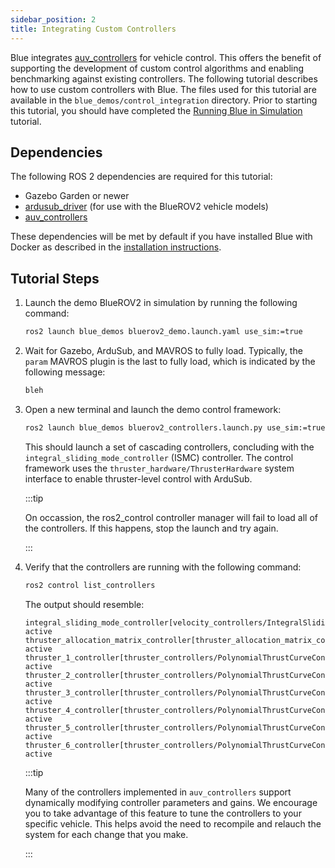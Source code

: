 ```yaml
---
sidebar_position: 2
title: Integrating Custom Controllers
---
```


Blue integrates [auv_controllers](https://github.com/Robotic-Decision-Making-Lab/auv_controllers)
for vehicle control. This offers the benefit of supporting the development of
custom control algorithms and enabling benchmarking against existing
controllers. The following tutorial describes how to use custom controllers
with Blue. The files used for this tutorial are available in the
`blue_demos/control_integration` directory. Prior to starting this tutorial,
you should have completed the [Running Blue in Simulation](/tutorials/simulation)
tutorial.

## Dependencies

The following ROS 2 dependencies are required for this tutorial:

* Gazebo Garden or newer
* [ardusub_driver](https://github.com/Robotic-Decision-Making-Lab/ardusub_driver)
  (for use with the BlueROV2 vehicle models)
* [auv_controllers](https://github.com/Robotic-Decision-Making-Lab/auv_controllers)

These dependencies will be met by default if you have installed Blue with
Docker as described in the [installation instructions](/installation).

## Tutorial Steps

1. Launch the demo BlueROV2 in simulation by running the following command:

   ```bash
   ros2 launch blue_demos bluerov2_demo.launch.yaml use_sim:=true
   ```

2. Wait for Gazebo, ArduSub, and MAVROS to fully load. Typically, the `param`
   MAVROS plugin is the last to fully load, which is indicated by the following
   message:

   ```bash
   bleh
   ```

3. Open a new terminal and launch the demo control framework:

   ```bash
   ros2 launch blue_demos bluerov2_controllers.launch.py use_sim:=true
   ```

   This should launch a set of cascading controllers, concluding with the
   `integral_sliding_mode_controller` (ISMC) controller. The control framework
   uses the `thruster_hardware/ThrusterHardware` system interface to enable
   thruster-level control with ArduSub.

   :::tip

   On occassion, the ros2_control controller manager will fail to load all of
   the controllers. If this happens, stop the launch and try again.

   :::

4. Verify that the controllers are running with the following command:

   ```bash
   ros2 control list_controllers
   ```

   The output should resemble:

   ```
   integral_sliding_mode_controller[velocity_controllers/IntegralSlidingModeController] active
   thruster_allocation_matrix_controller[thruster_allocation_matrix_controller/ThrusterAllocationMatrixController] active
   thruster_1_controller[thruster_controllers/PolynomialThrustCurveController] active
   thruster_2_controller[thruster_controllers/PolynomialThrustCurveController] active
   thruster_3_controller[thruster_controllers/PolynomialThrustCurveController] active
   thruster_4_controller[thruster_controllers/PolynomialThrustCurveController] active
   thruster_5_controller[thruster_controllers/PolynomialThrustCurveController] active
   thruster_6_controller[thruster_controllers/PolynomialThrustCurveController] active
   ```

   :::tip

   Many of the controllers implemented in `auv_controllers` support dynamically
   modifying controller parameters and gains. We encourage you to take
   advantage of this feature to tune the controllers to your specific vehicle.
   This helps avoid the need to recompile and relauch the system for each
   change that you make.

   :::
